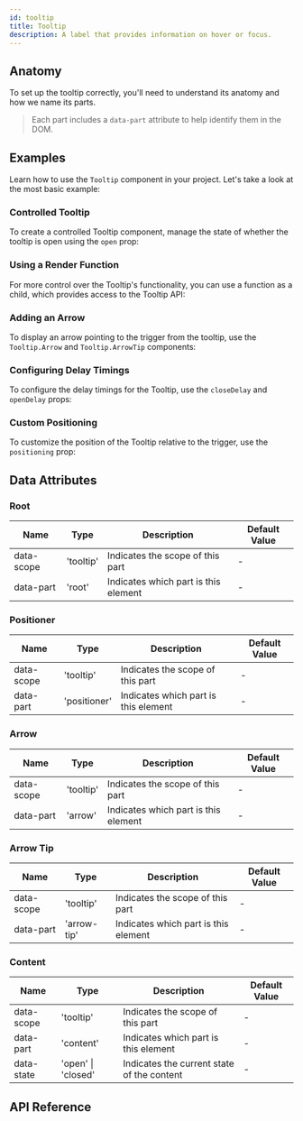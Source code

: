 ```yaml
---
id: tooltip
title: Tooltip
description: A label that provides information on hover or focus.
---
```



<ComponentPreview />

## Anatomy

To set up the tooltip correctly, you'll need to understand its anatomy and how
we name its parts.

> Each part includes a `data-part` attribute to help identify them in the DOM.

<Anatomy id="tooltip" />

## Examples

Learn how to use the `Tooltip` component in your project. Let's take a look at
the most basic example:

<Story id="Basic" />

### Controlled Tooltip

To create a controlled Tooltip component, manage the state of whether the
tooltip is open using the `open` prop:

<Story id="Controlled" />

### Using a Render Function

For more control over the Tooltip's functionality, you can use a function as a
child, which provides access to the Tooltip API:

<Story id="RenderFn" />

### Adding an Arrow

To display an arrow pointing to the trigger from the tooltip, use the
`Tooltip.Arrow` and `Tooltip.ArrowTip` components:

<Story id="Arrow" />

### Configuring Delay Timings

To configure the delay timings for the Tooltip, use the `closeDelay` and
`openDelay` props:

<Story id="Timings" />

### Custom Positioning

To customize the position of the Tooltip relative to the trigger, use the
`positioning` prop:

<Story id="Positioning" />

## Data Attributes

### Root

| Name       | Type      | Description                          | Default Value |
|------------|-----------|--------------------------------------|---------------|
| data-scope | 'tooltip' | Indicates the scope of this part     | -             |
| data-part  | 'root'    | Indicates which part is this element | -             |

### Positioner

| Name       | Type         | Description                          | Default Value |
|------------|--------------|--------------------------------------|---------------|
| data-scope | 'tooltip'    | Indicates the scope of this part     | -             |
| data-part  | 'positioner' | Indicates which part is this element | -             |

### Arrow

| Name       | Type      | Description                          | Default Value |
|------------|-----------|--------------------------------------|---------------|
| data-scope | 'tooltip' | Indicates the scope of this part     | -             |
| data-part  | 'arrow'   | Indicates which part is this element | -             |

### Arrow Tip

| Name       | Type        | Description                          | Default Value |
|------------|-------------|--------------------------------------|---------------|
| data-scope | 'tooltip'   | Indicates the scope of this part     | -             |
| data-part  | 'arrow-tip' | Indicates which part is this element | -             |

### Content

| Name       | Type               | Description                                | Default Value |
|------------|--------------------|--------------------------------------------|---------------|
| data-scope | 'tooltip'          | Indicates the scope of this part           | -             |
| data-part  | 'content'          | Indicates which part is this element       | -             |
| data-state | 'open' \| 'closed' | Indicates the current state of the content | -             |

## API Reference

<ComponentTypes />
